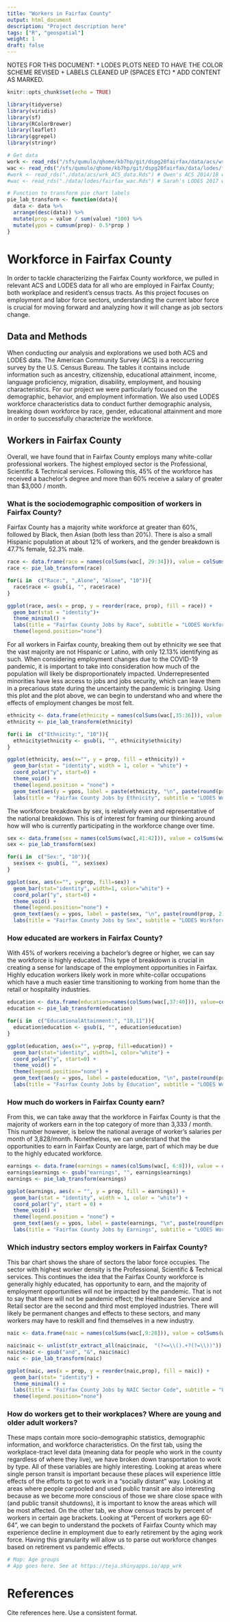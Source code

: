 ```yaml
---
title: "Workers in Fairfax County"
output: html_document
description: "Project description here"
tags: ["R", "geospatial"]
weight: 1
draft: false
---
```


NOTES FOR THIS DOCUMENT:
* LODES PLOTS NEED TO HAVE THE COLOR SCHEME REVISED + LABELS CLEANED UP (SPACES ETC)
* ADD CONTENT AS MARKED.

```r
knitr::opts_chunk$set(echo = TRUE)
```

```r
library(tidyverse)
library(viridis)
library(sf)
library(RColorBrewer)
library(leaflet)
library(ggrepel)
library(stringr)
```

```r
# Get data
work <- read_rds("/sfs/qumulo/qhome/kb7hp/git/dspg20fairfax/data/acs/wrk_ACS_data.Rds") # Owen's ACS 2014/18 workplace tract data
wac <- read_rds("/sfs/qumulo/qhome/kb7hp/git/dspg20fairfax/data/lodes/fairfax_wac.Rds") # Sarah's LODES 2017 workplace tract data
#work <- read_rds("./data/acs/wrk_ACS_data.Rds") # Owen's ACS 2014/18 workplace tract data
#wac <- read_rds("./data/lodes/fairfax_wac.Rds") # Sarah's LODES 2017 workplace tract data
```

```r
# Function to transform pie chart labels
pie_lab_transform <- function(data){
  data <- data %>% 
  arrange(desc(data)) %>%
  mutate(prop = value / sum(value) *100) %>%
  mutate(ypos = cumsum(prop)- 0.5*prop )
}
```

# Workforce in Fairfax County
In order to tackle characterizing the Fairfax County workforce, we pulled in relevant ACS and LODES data for all who are employed in Fairfax County; both workplace and resident’s census tracts.  As this project focuses on employment and labor force sectors, understanding the current labor force is crucial for moving forward and analyzing how it will change as job sectors change.

## Data and Methods
When conducting our analysis and explorations we used both ACS and LODES data.  The American Community Survey (ACS) is a reoccurring survey by the U.S. Census Bureau. The tables it contains include information such as ancestry, citizenship, educational attainment, income, language proficiency, migration, disability, employment, and housing characteristics.  For our project we were particularly focused on the demographic, behavior, and employment information. We also used LODES workforce characteristics data to conduct further demographic analysis, breaking down workforce by race, gender, educational attainment and more in order to successfully characterize the workforce.

## Workers in Fairfax County
Overall, we have found that in Fairfax County employs many white-collar professional workers.  The highest employed sector is the Professional, Scientific & Technical services.  Following this, 45% of the workforce has received a bachelor's degree and more than 60% receive a salary of greater than $3,000 / month.

### What is the sociodemographic composition of workers in Fairfax County?
Fairfax County has a majority white workforce at greater than 60%, followed by Black, then Asian (both less than 20%).  There is also a small Hispanic population at about 12% of workers, and the gender breakdown is 47.7% female, 52.3% male.

```r
race <- data.frame(race = names(colSums(wac[, 29:34])), value = colSums(wac[,29:34]), row.names = NULL)
race <- pie_lab_transform(race)

for(i in  c("Race:", ",Alone", "Alone", "10")){
  race$race <- gsub(i, "", race$race)
}

ggplot(race, aes(x = prop, y = reorder(race, prop), fill = race)) +
  geom_bar(stat = "identity")+
  theme_minimal() +
  labs(title = "Fairfax County Jobs by Race", subtitle = "LODES Workforce Characteristics, 2017", y = "", x = "%")+
  theme(legend.position="none") 
```

For all workers in Fairfax county, breaking them out by ethnicity we see that the vast majority are not Hispanic or Latino, with only 12.13% identifying as such.  When considering employment changes due to the COVID-19 pandemic, it is important to take into consideration how much of the population will likely be disproportionately impacted.  Underrepresented minorities have less access to jobs and jobs security, which can leave them in a precarious state during the uncertainty the pandemic is bringing.  Using this plot and the plot above, we can begin to understand who and where the effects of employment changes be most felt.
```r
ethnicity <- data.frame(ethnicity = names(colSums(wac[,35:36])), value = colSums(wac[, 35:36]), row.names = NULL)
ethnicity <- pie_lab_transform(ethnicity)

for(i in  c("Ethnicity:", "10")){
  ethnicity$ethnicity <- gsub(i, "", ethnicity$ethnicity)
}

ggplot(ethnicity, aes(x="", y = prop, fill = ethnicity)) +
  geom_bar(stat = "identity", width = 1, color = "white") +
  coord_polar("y", start=0) +
  theme_void() +
  theme(legend.position = "none") +
  geom_text(aes(y = ypos, label = paste(ethnicity, "\n", paste(round(prop, 2), "%"))), color = "white", size = 3) +
  labs(title = "Fairfax County Jobs by Ethnicity", subtitle = "LODES Workforce Characteristics, 2017")
```

The workforce breakdown by sex, is relatively even and representative of the national breakdown.  This is of interest for framing our thinking around how will who is currently participating in the workforce change over time.
```r
sex <- data.frame(sex = names(colSums(wac[,41:42])), value = colSums(wac[, 41:42]), row.names = NULL)
sex <- pie_lab_transform(sex)

for(i in  c("Sex:", "10")){
  sex$sex <- gsub(i, "", sex$sex)
}

ggplot(sex, aes(x="", y=prop, fill=sex)) +
  geom_bar(stat="identity", width=1, color="white") +
  coord_polar("y", start=0) +
  theme_void() +
  theme(legend.position="none") +
  geom_text(aes(y = ypos, label = paste(sex, "\n", paste(round(prop, 2), "%"))), color = "white", size = 3) +
  labs(title = "Fairfax County Jobs by Sex", subtitle = "LODES Workforce Characteristics, 2017")

```

### How educated are workers in Fairfax County?
With 45% of workers receiving a bachelor’s degree or higher, we can say the workforce is highly educated.  This type of breakdown is crucial in creating a sense for landscape of the employment opportunities in Fairfax.  Highly education workers likely work in more white-collar occupations which have a much easier time transitioning to working from home than the retail or hospitality industries.
```r
education <- data.frame(education=names(colSums(wac[,37:40])), value=colSums(wac[, 37:40]), row.names = NULL)
education <- pie_lab_transform(education)

for(i in  c("EducationalAttainment:", "10,11")){
  education$education <- gsub(i, "", education$education)
}

ggplot(education, aes(x="", y=prop, fill=education)) +
  geom_bar(stat="identity", width=1, color="white") +
  coord_polar("y", start=0) +
  theme_void() +
  theme(legend.position="none") +
  geom_text(aes(y = ypos, label = paste(education, "\n", paste(round(prop, 2), "%"))), color = "white", size = 3) +
  labs(title = "Fairfax County Jobs by Education", subtitle = "LODES Workforce Characteristics, 2017")
```

### How much do workers in Fairfax County earn?
From this, we can take away that the workforce in Fairfax County is that the majority of workers earn in the top category of more than 3,333 / month.  This number however, is below the national average of worker's salaries per month of 3,828/month.  Nonetheless, we can understand that the opportunities to earn in Fairfax County are large, part of which may be due to the highly educated workforce.
```r
earnings <- data.frame(earnings = names(colSums(wac[, 6:8])), value = colSums(wac[, 6:8]), row.names = NULL)
earnings$earnings <- gsub("earnings", "", earnings$earnings)
earnings <- pie_lab_transform(earnings)

ggplot(earnings, aes(x = "", y = prop, fill = earnings)) +
  geom_bar(stat = "identity", width = 1, color = "white") +
  coord_polar("y", start = 0) +
  theme_void() +
  theme(legend.position = "none") +
  geom_text(aes(y = ypos, label = paste(earnings, "\n", paste(round(prop, 2), "%"))), color = "white", size = 3) +
  labs(title = "Fairfax County Jobs by Earnings", subtitle = "LODES Workforce Characteristics, 2017")
```

### Which industry sectors employ workers in Fairfax County?
This bar chart shows the share of sectors the labor force occupies.  The sector with highest worker density is the Professional, Scientific & Technical services.  This continues the idea that the Fairfax County workforce is generally highly educated, has opportunity to earn, and the majority of employment opportunities will not be impacted by the pandemic.  That is not to say that there will not be pandemic effect; the Healthcare Service and Retail sector are the second and third most employed industries.  There will likely be permanent changes and effects to these sectors, and many workers may have to reskill and find themselves in a new industry.
```r
naic <- data.frame(naic = names(colSums(wac[,9:28])), value = colSums(wac[, 9:28]), row.names = NULL)

naic$naic <- unlist(str_extract_all(naic$naic,  "(?<=\\().+?(?=\\))"))
naic$naic <- gsub("and", "&", naic$naic)
naic <- pie_lab_transform(naic)

ggplot(naic, aes(x = prop, y = reorder(naic,prop), fill = naic)) +
  geom_bar(stat= "identity") +
  theme_minimal() +
  labs(title = "Fairfax County Jobs by NAIC Sector Code", subtitle = "LODES Workforce Characteristics, 2017", y = "", x = "%")+
  theme(legend.position="none") 
```

### How do workers get to their workplaces? Where are young and older adult workers?
These maps contain more socio-demographic statistics, demographic information, and workforce characteristics. On the first tab, using the workplace-tract level data (meaning data for people who work in the county regardless of where they live), we have broken down transportation to work by type. All of these variables are highly interesting.  Looking at areas where single person transit is important because these places will experience little effects of the efforts to get to work in a "socially distant" way.  Looking at areas where people carpooled and used public transit are also interesting because as we become more conscious of those we share close space with (and public transit shutdowns), it is important to know the areas which will be most affected.  On the other tab, we show census tracts by percent of workers in certain age brackets.  Looking at “Percent of workers age 60-64”, we can begin to understand the pockets of Fairfax County which may experience decline in employment due to early retirement by the aging work force.  Having this granularity will allow us to parse out workforce changes based on retirement vs pandemic effects.
```r
# Map: Age groups
# App goes here. See at https://teja.shinyapps.io/app_wrk
```

# References
Cite references here. Use a consistent format.
